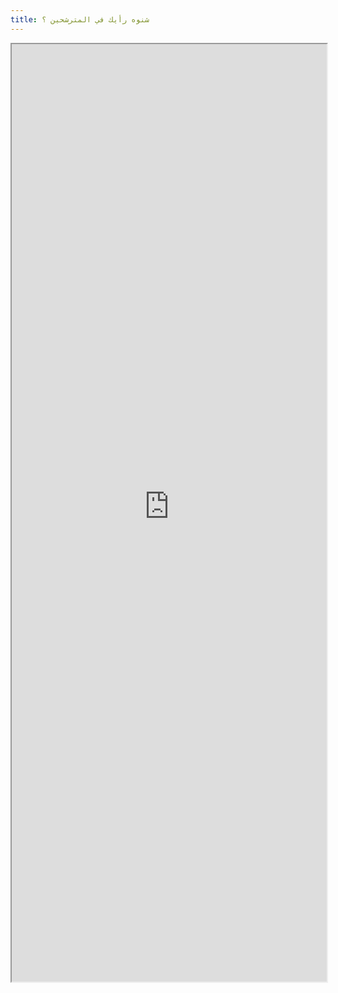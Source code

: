 ```yaml
---
title: شنوه رأيك في المترشحين ؟
---
```



<link rel="stylesheet" href="bootstrap.min.css" type="text/css">





<iframe src="https://yalesurvey.ca1.qualtrics.com/jfe/form/SV_3WR8uQhXydsjqwB" width="100%" height="1500">

</iframe>

